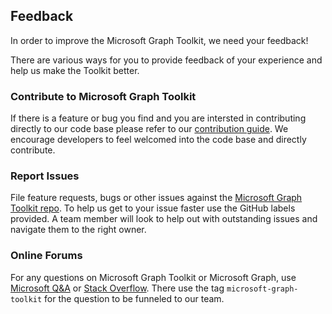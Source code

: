 
<Meta title="Feedback" />

## Feedback

In order to improve the Microsoft Graph Toolkit, we need your feedback!

There are various ways for you to provide feedback of your experience and help us make the Toolkit better.

### Contribute to Microsoft Graph Toolkit

If there is a feature or bug you find and you are intersted in contributing directly to our code base please refer to our [contribution guide](https://github.com/microsoftgraph/microsoft-graph-toolkit/wiki).
We encourage developers to feel welcomed into the code base and directly contribute.

### Report Issues

File feature requests, bugs or other issues against the [Microsoft Graph Toolkit repo](https://aka.ms/mgt/issues).
To help us get to your issue faster use the GitHub labels provided.
A team member will look to help out with outstanding issues and navigate them to the right owner.

### Online Forums

For any questions on Microsoft Graph Toolkit or Microsoft Graph, use [Microsoft Q&A](https://learn.microsoft.com/en-us/answers/topics/microsoft-graph-toolkit.html) or [Stack Overflow](https://stackoverflow.com/questions/tagged/microsoft-graph-toolkit).
There use the tag `microsoft-graph-toolkit` for the question to be funneled to our team.
